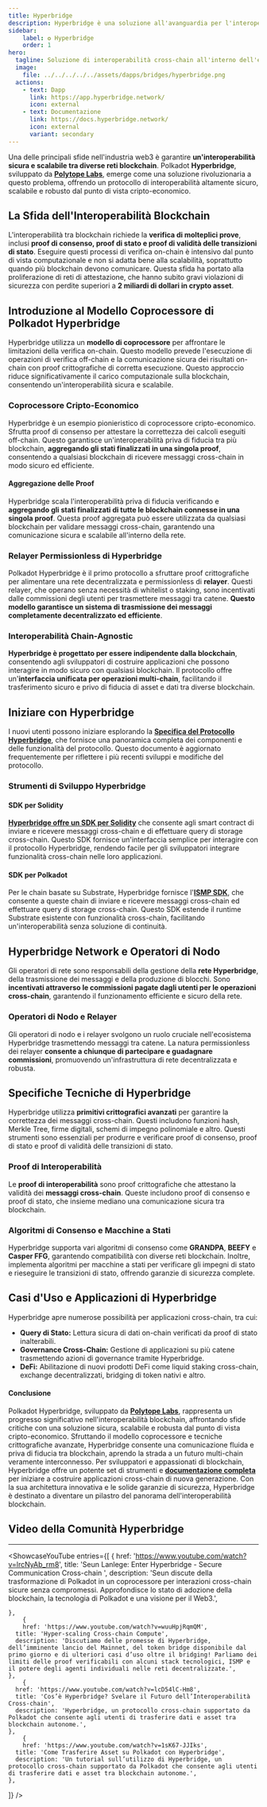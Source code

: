 ```yaml
---
title: Hyperbridge
description: Hyperbridge è una soluzione all'avanguardia per l'interoperabilità cross-chain all'interno dell'ecosistema Polkadot, che consente una comunicazione fluida e sicura tra diverse reti blockchain.
sidebar:
    label: ✪ Hyperbridge
    order: 1
hero:
  tagline: Soluzione di interoperabilità cross-chain all'interno dell'ecosistema Polkadot.
  image: 
    file: ../../../../../assets/dapps/bridges/hyperbridge.png
  actions:
    - text: Dapp
      link: https://app.hyperbridge.network/
      icon: external
    - text: Documentazione
      link: https://docs.hyperbridge.network/
      icon: external
      variant: secondary
---
```



Una delle principali sfide nell'industria web3 è garantire **un'interoperabilità sicura e scalabile tra diverse reti blockchain**. Polkadot **Hyperbridge**, sviluppato da **[Polytope Labs](/club/orgs/software/polytope-labs/)**, emerge come una soluzione rivoluzionaria a questo problema, offrendo un protocollo di interoperabilità altamente sicuro, scalabile e robusto dal punto di vista cripto-economico.

## La Sfida dell'Interoperabilità Blockchain
L'interoperabilità tra blockchain richiede la **verifica di molteplici prove**, inclusi **proof di consenso, proof di stato e proof di validità delle transizioni di stato**. Eseguire questi processi di verifica on-chain è intensivo dal punto di vista computazionale e non si adatta bene alla scalabilità, soprattutto quando più blockchain devono comunicare. Questa sfida ha portato alla proliferazione di reti di attestazione, che hanno subito gravi violazioni di sicurezza con perdite superiori a **2 miliardi di dollari in crypto asset**.

## Introduzione al Modello Coprocessore di Polkadot Hyperbridge
Hyperbridge utilizza un **modello di coprocessore** per affrontare le limitazioni della verifica on-chain. Questo modello prevede l'esecuzione di operazioni di verifica off-chain e la comunicazione sicura dei risultati on-chain con proof crittografiche di corretta esecuzione. Questo approccio riduce significativamente il carico computazionale sulla blockchain, consentendo un'interoperabilità sicura e scalabile.

### Coprocessore Cripto-Economico
Hyperbridge è un esempio pionieristico di coprocessore cripto-economico. Sfrutta proof di consenso per attestare la correttezza dei calcoli eseguiti off-chain. Questo garantisce un'interoperabilità priva di fiducia tra più blockchain, **aggregando gli stati finalizzati in una singola proof**, consentendo a qualsiasi blockchain di ricevere messaggi cross-chain in modo sicuro ed efficiente.

#### Aggregazione delle Proof
Hyperbridge scala l'interoperabilità priva di fiducia verificando e **aggregando gli stati finalizzati di tutte le blockchain connesse in una singola proof**. Questa proof aggregata può essere utilizzata da qualsiasi blockchain per validare messaggi cross-chain, garantendo una comunicazione sicura e scalabile all'interno della rete.

### Relayer Permissionless di Hyperbridge
Polkadot Hyperbridge è il primo protocollo a sfruttare proof crittografiche per alimentare una rete decentralizzata e permissionless di **relayer**. Questi relayer, che operano senza necessità di whitelist o staking, sono incentivati dalle commissioni degli utenti per trasmettere messaggi tra catene. **Questo modello garantisce un sistema di trasmissione dei messaggi completamente decentralizzato ed efficiente**.

### Interoperabilità Chain-Agnostic
**Hyperbridge è progettato per essere indipendente dalla blockchain**, consentendo agli sviluppatori di costruire applicazioni che possono interagire in modo sicuro con qualsiasi blockchain. Il protocollo offre un'**interfaccia unificata per operazioni multi-chain**, facilitando il trasferimento sicuro e privo di fiducia di asset e dati tra diverse blockchain.

## Iniziare con Hyperbridge
I nuovi utenti possono iniziare esplorando la [**Specifica del Protocollo Hyperbridge**](https://docs.hyperbridge.network/protocol), che fornisce una panoramica completa dei componenti e delle funzionalità del protocollo. Questo documento è aggiornato frequentemente per riflettere i più recenti sviluppi e modifiche del protocollo.

### Strumenti di Sviluppo Hyperbridge
#### SDK per Solidity
[**Hyperbridge offre un SDK per Solidity**](https://docs.hyperbridge.network/developers/evm/getting-started) che consente agli smart contract di inviare e ricevere messaggi cross-chain e di effettuare query di storage cross-chain. Questo SDK fornisce un'interfaccia semplice per interagire con il protocollo Hyperbridge, rendendo facile per gli sviluppatori integrare funzionalità cross-chain nelle loro applicazioni.
#### SDK per Polkadot
Per le chain basate su Substrate, Hyperbridge fornisce l'[**ISMP SDK**](https://docs.hyperbridge.network/developers/polkadot/integration), che consente a queste chain di inviare e ricevere messaggi cross-chain ed effettuare query di storage cross-chain. Questo SDK estende il runtime Substrate esistente con funzionalità cross-chain, facilitando un'interoperabilità senza soluzione di continuità.

## Hyperbridge Network e Operatori di Nodo
Gli operatori di rete sono responsabili della gestione della **rete Hyperbridge**, della trasmissione dei messaggi e della produzione di blocchi. Sono **incentivati attraverso le commissioni pagate dagli utenti per le operazioni cross-chain**, garantendo il funzionamento efficiente e sicuro della rete.

### Operatori di Nodo e Relayer
Gli operatori di nodo e i relayer svolgono un ruolo cruciale nell'ecosistema Hyperbridge trasmettendo messaggi tra catene. La natura permissionless dei relayer **consente a chiunque di partecipare e guadagnare commissioni**, promuovendo un'infrastruttura di rete decentralizzata e robusta.

## Specifiche Tecniche di Hyperbridge
Hyperbridge utilizza **primitivi crittografici avanzati** per garantire la correttezza dei messaggi cross-chain. Questi includono funzioni hash, Merkle Tree, firme digitali, schemi di impegno polinomiale e altro. Questi strumenti sono essenziali per produrre e verificare proof di consenso, proof di stato e proof di validità delle transizioni di stato.

### Proof di Interoperabilità
Le **proof di interoperabilità** sono proof crittografiche che attestano la validità dei **messaggi cross-chain**. Queste includono proof di consenso e proof di stato, che insieme mediano una comunicazione sicura tra blockchain.

### Algoritmi di Consenso e Macchine a Stati
Hyperbridge supporta vari algoritmi di consenso come **GRANDPA**, **BEEFY** e **Casper FFG**, garantendo compatibilità con diverse reti blockchain. Inoltre, implementa algoritmi per macchine a stati per verificare gli impegni di stato e rieseguire le transizioni di stato, offrendo garanzie di sicurezza complete.

## Casi d'Uso e Applicazioni di Hyperbridge
Hyperbridge apre numerose possibilità per applicazioni cross-chain, tra cui:
- **Query di Stato:** Lettura sicura di dati on-chain verificati da proof di stato inalterabili.
- **Governance Cross-Chain:** Gestione di applicazioni su più catene trasmettendo azioni di governance tramite Hyperbridge.
- **DeFi:** Abilitazione di nuovi prodotti DeFi come liquid staking cross-chain, exchange decentralizzati, bridging di token nativi e altro.

#### Conclusione
Polkadot Hyperbridge, sviluppato da **[Polytope Labs](/club/orgs/software/polytope-labs/)**, rappresenta un progresso significativo nell'interoperabilità blockchain, affrontando sfide critiche con una soluzione sicura, scalabile e robusta dal punto di vista cripto-economico. Sfruttando il modello coprocessore e tecniche crittografiche avanzate, Hyperbridge consente una comunicazione fluida e priva di fiducia tra blockchain, aprendo la strada a un futuro multi-chain veramente interconnesso.
Per sviluppatori e appassionati di blockchain, Hyperbridge offre un potente set di strumenti e [**documentazione completa**](https://docs.hyperbridge.network/) per iniziare a costruire applicazioni cross-chain di nuova generazione. Con la sua architettura innovativa e le solide garanzie di sicurezza, Hyperbridge è destinato a diventare un pilastro del panorama dell'interoperabilità blockchain.

## Video della Comunità Hyperbridge
------------
<ShowcaseYouTube
  entries={[
    {
      href: 'https://www.youtube.com/watch?v=lrcNyAb_rm8',
      title: 'Seun Lanlege: Enter Hyperbridge - Secure Communication Cross-chain ',
      description: 'Seun discute della trasformazione di Polkadot in un coprocessore per interazioni cross-chain sicure senza compromessi. Approfondisce lo stato di adozione della blockchain, la tecnologia di Polkadot e una visione per il Web3.',

    },
        {
        href: 'https://www.youtube.com/watch?v=wuuHpjRqmQM',
      title: 'Hyper-scaling Cross-chain Compute',
      description: 'Discutiamo delle promesse di Hyperbridge, dell’imminente lancio del Mainnet, del token bridge disponibile dal primo giorno e di ulteriori casi d’uso oltre il bridging! Parliamo dei limiti delle proof verificabili con alcuni stack tecnologici, ISMP e il potere degli agenti individuali nelle reti decentralizzate.',
    },
        {
      href: 'https://www.youtube.com/watch?v=lcD54lC-Hm8',
      title: 'Cos’è Hyperbridge? Svelare il Futuro dell’Interoperabilità Cross-chain',
      description: 'Hyperbridge, un protocollo cross-chain supportato da Polkadot che consente agli utenti di trasferire dati e asset tra blockchain autonome.',
    },
        {
        href: 'https://www.youtube.com/watch?v=1sK67-JJIks',
      title: 'Come Trasferire Asset su Polkadot con Hyperbridge',
      description: 'Un tutorial sull’utilizzo di Hyperbridge, un protocollo cross-chain supportato da Polkadot che consente agli utenti di trasferire dati e asset tra blockchain autonome.',
    },
  ]} />